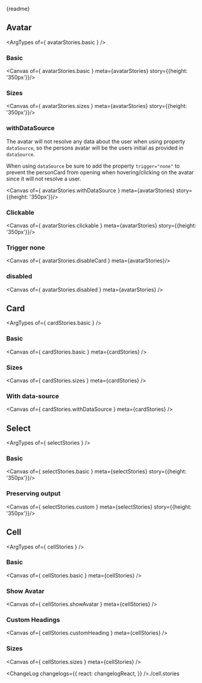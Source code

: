 





<Meta title="Person" />

<PackageInfo pkg={pkg} />

<Markdown>{readme}</Markdown>

## Avatar
<ArgTypes of={ avatarStories.basic } />

### Basic
<Canvas of={ avatarStories.basic } meta={avatarStories} story={{height: '350px'}}/>

### Sizes
<Canvas of={ avatarStories.sizes } meta={avatarStories} story={{height: '350px'}}/>

### withDataSource

The avatar will not resolve any data about the user when using property `dataSource`, so the persons avatar will be the users initial as provided in `dataSource`.

When using `dataSource` be sure to add the property `trigger="none"` to prevent the personCard from opening when hovering/clicking on the avatar since it will not resolve a user.

<Canvas of={ avatarStories.withDataSource } meta={avatarStories}  story={{height: '350px'}}/>

### Clickable
<Canvas of={ avatarStories.clickable } meta={avatarStories} story={{height: '350px'}}/>

### Trigger none
<Canvas of={ avatarStories.disableCard } meta={avatarStories}/>

### disabled
<Canvas of={ avatarStories.disabled } meta={avatarStories} />

## Card

<ArgTypes of={ cardStories.basic } />

### Basic
<Canvas of={ cardStories.basic } meta={cardStories} />

### Sizes
<Canvas of={ cardStories.sizes } meta={cardStories} />

### With data-source
<Canvas of={ cardStories.withDataSource } meta={cardStories} />

## Select

<ArgTypes of={ selectStories } />

### Basic
<Canvas of={ selectStories.basic } meta={selectStories} story={{height: '350px'}}/>

### Preserving output
<Canvas of={ selectStories.custom } meta={selectStories} story={{height: '350px'}}/>

## Cell
<ArgTypes of={ cellStories } />

### Basic
<Canvas of={ cellStories.basic } meta={cellStories} />

### Show Avatar
<Canvas of={ cellStories.showAvatar } meta={cellStories} />

### Custom Headings
<Canvas of={ cellStories.customHeading } meta={cellStories} />

### Sizes
<Canvas of={ cellStories.sizes } meta={cellStories} />

<ChangeLog
  changelogs={{
    react: changelogReact,
  }}
/>./cell.stories
